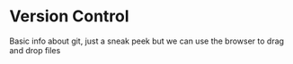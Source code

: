 # Version Control {.unnumbered}

Basic info about git, just a sneak peek
but we can use the browser to drag and drop files